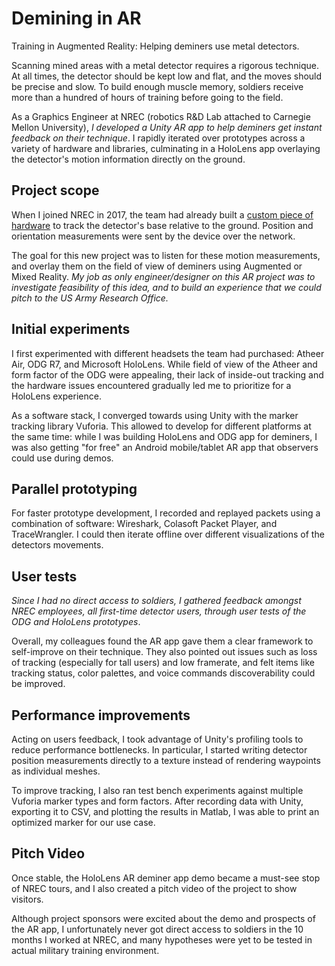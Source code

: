 
# Demining in AR

Training in Augmented Reality: Helping deminers use metal detectors.

<ProjectWrapperBelowTitles project={props.project}>

Scanning mined areas with a metal detector requires a rigorous technique. At all
times, the detector should be kept low and flat, and the moves should be precise
and slow. To build enough muscle memory, soldiers receive more than a hundred of
hours of training before going to the field.

<ProjectImage
  name="nrec_ar_1_army_deminer"
  caption="An army deminer. Credit: https://www.seriousdetecting.com/"
/>

As a Graphics Engineer at NREC (robotics R&D Lab attached to Carnegie Mellon
University), _I developed a Unity AR app to help deminers get instant feedback
on their technique_. I rapidly iterated over prototypes across a variety of
hardware and libraries, culminating in a HoloLens app overlaying the detector's
motion information directly on the ground.

<ProjectVideo
  name="nrec_ar_2_hololens_pitch_video"
  caption="Pitch video I created for the AR app. Unedited footage shot with HoloLens and DSLR."
/>

## Project scope

When I joined NREC in 2017, the team had already built a
[custom piece of hardware](https://www.nrec.ri.cmu.edu/nrec/solutions/defense/other-projects/sweep-monitoring.html)
to track the detector's base relative to the ground. Position and orientation
measurements were sent by the device over the network.

The goal for this new project was to listen for these motion measurements, and
overlay them on the field of view of deminers using Augmented or Mixed Reality.
_My job as only engineer/designer on this AR project was to investigate
feasibility of this idea, and to build an experience that we could pitch to the
US Army Research Office._

<ProjectImage name="nrec_ar_3_system_diagram" caption="System diagram" />

## Initial experiments

I first experimented with different headsets the team had purchased: Atheer Air,
ODG R7, and Microsoft HoloLens. While field of view of the Atheer and form
factor of the ODG were appealing, their lack of inside-out tracking and the
hardware issues encountered gradually led me to prioritize for a HoloLens
experience.

As a software stack, I converged towards using Unity with the marker tracking
library Vuforia. This allowed to develop for different platforms at the same
time: while I was building HoloLens and ODG app for deminers, I was also getting
"for free" an Android mobile/tablet AR app that observers could use during
demos.

<ProjectImage
  name="nrec_ar_4_hw_experiments"
  caption="Some hardware and software experiments I conducted"
/>

## Parallel prototyping

For faster prototype development, I recorded and replayed packets using a
combination of software: Wireshark, Colasoft Packet Player, and TraceWrangler. I
could then iterate offline over different visualizations of the detectors
movements.

<ProjectImage
  name="nrec_ar_5_prototypes"
  caption="Screenshots of different prototypes I created to visualize detector movements"
/>

## User tests

_Since I had no direct access to soldiers, I gathered feedback amongst NREC
employees, all first-time detector users, through user tests of the ODG and
HoloLens prototypes_.

Overall, my colleagues found the AR app gave them a clear framework to
self-improve on their technique. They also pointed out issues such as loss of
tracking (especially for tall users) and low framerate, and felt items like
tracking status, color palettes, and voice commands discoverability could be
improved.

<ProjectImage
  name="nrec_ar_6_user_test"
  caption="Some of the user tests I ran at NREC"
/>

## Performance improvements

Acting on users feedback, I took advantage of Unity's profiling tools to reduce
performance bottlenecks. In particular, I started writing detector position
measurements directly to a texture instead of rendering waypoints as individual
meshes.

To improve tracking, I also ran test bench experiments against multiple Vuforia
marker types and form factors. After recording data with Unity, exporting it to
CSV, and plotting the results in Matlab, I was able to print an optimized marker
for our use case.

<ProjectImage
  name="nrec_ar_7_markers"
  caption="Experiments to find the correct marker size and shape"
/>

## Pitch Video

Once stable, the HoloLens AR deminer app demo became a must-see stop of NREC
tours, and I also created a pitch video of the project to show visitors.

<ProjectVideo
  name="nrec_ar_8_pitch_nrec_marketing"
  caption="Footage of the app I recorded, later edited by NREC's Marketing team"
/>

Although project sponsors were excited about the demo and prospects of the AR
app, I unfortunately never got direct access to soldiers in the 10 months I
worked at NREC, and many hypotheses were yet to be tested in actual military
training environment.

</ProjectWrapperBelowTitles>
